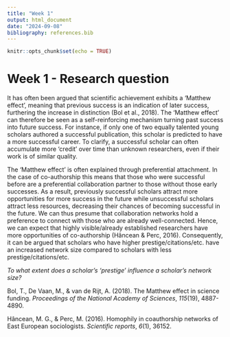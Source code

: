 ```yaml
---
title: "Week 1"
output: html_document
date: "2024-09-08"
bibliography: references.bib
---
```


```r
knitr::opts_chunk$set(echo = TRUE)
```

# Week 1 - Research question

It has often been argued that scientific achievement exhibits a ‘Matthew effect’, meaning that previous success is an indication of later success, furthering the increase in distinction (Bol et al., 2018). The ‘Matthew effect’ can therefore be seen as a self-reinforcing mechanism turning past success into future success. For instance, if only one of two equally talented young scholars authored a successful publication, this scholar is predicted to have a more successful career. To clarify, a successful scholar can often accumulate more ‘credit’ over time than unknown researchers, even if their work is of similar quality.

The ‘Matthew effect’ is often explained through preferential attachment. In the case of co-authorship this means that those who were successful before are a preferential collaboration partner to those without those early successes. As a result, previously successful scholars attract more opportunities for more success in the future while unsuccessful scholars attract less resources, decreasing their chances of becoming successful in the future. We can thus presume that collaboration networks hold a preference to connect with those who are already well-connected. Hence, we can expect that highly visible/already established researchers have more opportunities of co-authorship (Hâncean & Perc, 2016). Consequently, it can be argued that scholars who have higher prestige/citations/etc. have an increased network size compared to scholars with less prestige/citations/etc.

*To what extent does a scholar’s ‘prestige’ influence a scholar’s network size?*

Bol, T., De Vaan, M., & van de Rijt, A. (2018). The Matthew effect in science funding. *Proceedings of the National Academy of Sciences*, *115*(19), 4887-4890.

Hâncean, M. G., & Perc, M. (2016). Homophily in coauthorship networks of East European sociologists. *Scientific reports*, *6*(1), 36152.
